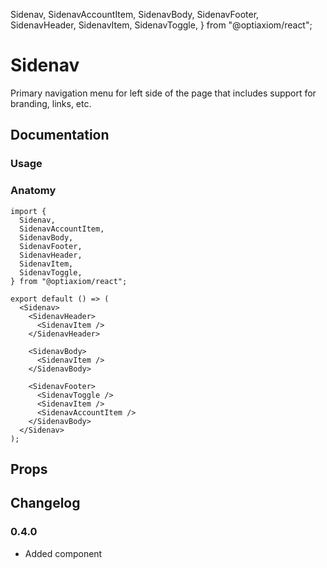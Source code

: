   Sidenav,
  SidenavAccountItem,
  SidenavBody,
  SidenavFooter,
  SidenavHeader,
  SidenavItem,
  SidenavToggle,
} from "@optiaxiom/react";

# Sidenav

Primary navigation menu for left side of the page that includes support for branding, links, etc.

## Documentation

### Usage

<Demo component={Usage} />

### Anatomy

```tsx
import {
  Sidenav,
  SidenavAccountItem,
  SidenavBody,
  SidenavFooter,
  SidenavHeader,
  SidenavItem,
  SidenavToggle,
} from "@optiaxiom/react";

export default () => (
  <Sidenav>
    <SidenavHeader>
      <SidenavItem />
    </SidenavHeader>

    <SidenavBody>
      <SidenavItem />
    </SidenavBody>

    <SidenavFooter>
      <SidenavToggle />
      <SidenavItem />
      <SidenavAccountItem />
    </SidenavBody>
  </Sidenav>
);
```

## Props

<PropsTable component={Sidenav} />
<PropsTable component={SidenavHeader} />
<PropsTable component={SidenavBody} />
<PropsTable component={SidenavItem} />
<PropsTable component={SidenavAccountItem} />
<PropsTable component={SidenavFooter} />
<PropsTable component={SidenavToggle} />

## Changelog

### 0.4.0

- Added component
